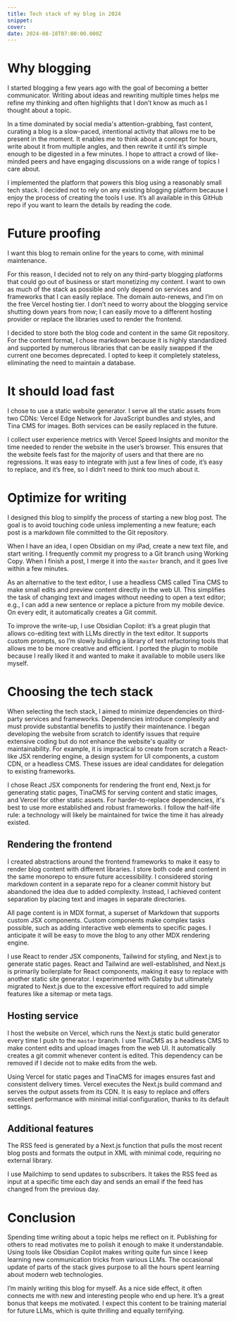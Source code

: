 ```yaml
---
title: Tech stack of my blog in 2024
snippet: 
cover: 
date: 2024-08-18T07:00:00.000Z
---
```


# Why blogging
I started blogging a few years ago with the goal of becoming a better communicator. Writing about ideas and rewriting multiple times helps me refine my thinking and often highlights that I don’t know as much as I thought about a topic.

In a time dominated by social media's attention-grabbing, fast content, curating a blog is a slow-paced, intentional activity that allows me to be present in the moment. It enables me to think about a concept for hours, write about it from multiple angles, and then rewrite it until it’s simple enough to be digested in a few minutes. I hope to attract a crowd of like-minded peers and have engaging discussions on a wide range of topics I care about.

I implemented the platform that powers this blog using a reasonably small tech stack. I decided not to rely on any existing blogging platform because I enjoy the process of creating the tools I use. It’s all available in this GitHub repo if you want to learn the details by reading the code.

# Future proofing
I want this blog to remain online for the years to come, with minimal maintenance.

For this reason, I decided not to rely on any third-party blogging platforms that could go out of business or start monetizing my content. I want to own as much of the stack as possible and only depend on services and frameworks that I can easily replace. The domain auto-renews, and I’m on the free Vercel hosting tier. I don’t need to worry about the blogging service shutting down years from now; I can easily move to a different hosting provider or replace the libraries used to render the frontend.

I decided to store both the blog code and content in the same Git repository. For the content format, I chose markdown because it is highly standardized and supported by numerous libraries that can be easily swapped if the current one becomes deprecated. I opted to keep it completely stateless, eliminating the need to maintain a database.

# It should load fast
I chose to use a static website generator. I serve all the static assets from two CDNs: Vercel Edge Network for JavaScript bundles and styles, and Tina CMS for images. Both services can be easily replaced in the future.

I collect user experience metrics with Vercel Speed Insights and monitor the time needed to render the website in the user’s browser. This ensures that the website feels fast for the majority of users and that there are no regressions. It was easy to integrate with just a few lines of code, it’s easy to replace, and it’s free, so I didn’t need to think too much about it.

# Optimize for writing
I designed this blog to simplify the process of starting a new blog post. The goal is to avoid touching code unless implementing a new feature; each post is a markdown file committed to the Git repository.

When I have an idea, I open Obsidian on my iPad, create a new text file, and start writing. I frequently commit my progress to a Git branch using Working Copy. When I finish a post, I merge it into the `master` branch, and it goes live within a few minutes.

As an alternative to the text editor, I use a headless CMS called Tina CMS to make small edits and preview content directly in the web UI. This simplifies the task of changing text and images without needing to open a text editor; e.g., I can add a new sentence or replace a picture from my mobile device. On every edit, it automatically creates a Git commit.

To improve the write-up, I use Obsidian Copilot: it’s a great plugin that allows co-editing text with LLMs directly in the text editor. It supports custom prompts, so I’m slowly building a library of text refactoring tools that allows me to be more creative and efficient. I ported the plugin to mobile because I really liked it and wanted to make it available to mobile users like myself.

# Choosing the tech stack
When selecting the tech stack, I aimed to minimize dependencies on third-party services and frameworks. Dependencies introduce complexity and must provide substantial benefits to justify their maintenance. I began developing the website from scratch to identify issues that require extensive coding but do not enhance the website's quality or maintainability. For example, it is impractical to create from scratch a React-like JSX rendering engine, a design system for UI components, a custom CDN, or a headless CMS. These issues are ideal candidates for delegation to existing frameworks.

I chose React JSX components for rendering the front end, Next.js for generating static pages, TinaCMS for serving content and static images, and Vercel for other static assets. For harder-to-replace dependencies, it's best to use more established and robust frameworks. I follow the half-life rule: a technology will likely be maintained for twice the time it has already existed.

## Rendering the frontend
I created abstractions around the frontend frameworks to make it easy to render blog content with different libraries. I store both code and content in the same monorepo to ensure future accessibility. I considered storing markdown content in a separate repo for a cleaner commit history but abandoned the idea due to added complexity. Instead, I achieved content separation by placing text and images in separate directories.

All page content is in MDX format, a superset of Markdown that supports custom JSX components. Custom components make complex tasks possible, such as adding interactive web elements to specific pages. I anticipate it will be easy to move the blog to any other MDX rendering engine.

I use React to render JSX components, Tailwind for styling, and Next.js to generate static pages. React and Tailwind are well-established, and Next.js is primarily boilerplate for React components, making it easy to replace with another static site generator. I experimented with Gatsby but ultimately migrated to Next.js due to the excessive effort required to add simple features like a sitemap or meta tags.

## Hosting service
I host the website on Vercel, which runs the Next.js static build generator every time I push to the `master` branch. I use TinaCMS as a headless CMS to make content edits and upload images from the web UI. It automatically creates a git commit whenever content is edited. This dependency can be removed if I decide not to make edits from the web.

Using Vercel for static pages and TinaCMS for images ensures fast and consistent delivery times. Vercel executes the Next.js build command and serves the output assets from its CDN. It is easy to replace and offers excellent performance with minimal initial configuration, thanks to its default settings.

## Additional features
The RSS feed is generated by a Next.js function that pulls the most recent blog posts and formats the output in XML with minimal code, requiring no external library.

I use Mailchimp to send updates to subscribers. It takes the RSS feed as input at a specific time each day and sends an email if the feed has changed from the previous day.

# Conclusion
Spending time writing about a topic helps me reflect on it. Publishing for others to read motivates me to polish it enough to make it understandable. Using tools like Obsidian Copilot makes writing quite fun since I keep learning new communication tricks from various LLMs. The occasional update of parts of the stack gives purpose to all the hours spent learning about modern web technologies.

I’m mainly writing this blog for myself. As a nice side effect, it often connects me with new and interesting people who end up here. It’s a great bonus that keeps me motivated. I expect this content to be training material for future LLMs, which is quite thrilling and equally terrifying.
